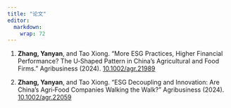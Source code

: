 ```yaml
---
title: "论文"
editor: 
  markdown: 
    wrap: 72
---
```



1. **Zhang, Yanyan**, and Tao Xiong. "More ESG Practices, Higher Financial Performance? The U‐Shaped Pattern in China's Agricultural and Food Firms." Agribusiness (2024).  [10.1002/agr.21989](https://doi.org/10.1002/agr.21989)
   
2.  **Zhang, Yanyan**, and Tao Xiong. "ESG Decoupling and Innovation: Are China's Agri‐Food Companies Walking the Walk?" Agribusiness (2024).  [10.1002/agr.22059](https://doi.org/10.1002/agr.22059)
